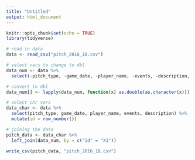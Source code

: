 ```yaml
---
title: "Untitled"
output: html_document
---
```


```r
knitr::opts_chunk$set(echo = TRUE)
library(tidyverse)
```

```r
# read in data
data <- read_csv("pitch_2016_18.csv")

# select vars to change to dbl
data_num <- data %>%
  select(-pitch_type, -game_date, -player_name, -events, -description, -release_speed2, -release_spin_rate2, -zone2)

# convert to dbl
data_num[] <- lapply(data_num, function(x) as.double(as.character(x)))
```


```r
# select chr vars
data_char <- data %>%
  select(pitch_type, game_date, player_name, events, description) %>%
  mutate(id = row_number())

# joining the data
pitch_data <- data_char %>%
  left_join(data_num, by = c("id" = "X1"))

write_csv(pitch_data, "pitch_2016_18.csv")
```


